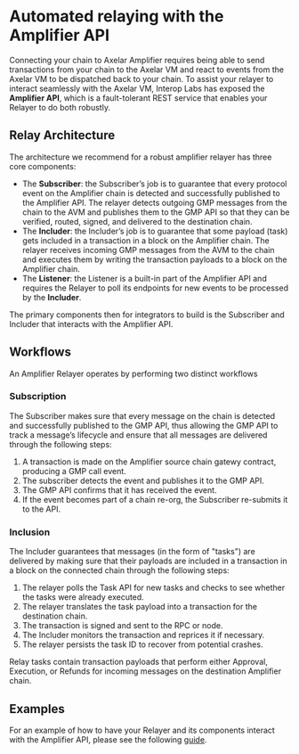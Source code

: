 # Automated relaying with the Amplifier API

Connecting your chain to Axelar Amplifier requires being able to send transactions from your chain to the Axelar VM and react to events from the Axelar VM to be dispatched back to your chain. To assist your relayer to interact seamlessly with the Axelar VM, Interop Labs has exposed the **Amplifier API**, which is a fault-tolerant REST service that enables your Relayer to do both robustly. 

## Relay Architecture

The architecture we recommend for a robust amplifier relayer has three core components: 
- The **Subscriber**: the Subscriber’s job is to guarantee that every protocol event on the Amplifier chain is detected and successfully published to the Amplifier API. The relayer detects outgoing GMP messages from the chain to the AVM and publishes them to the GMP API so that they can be verified, routed, signed, and delivered to the destination chain.
- The **Includer**: the Includer’s job is to guarantee that some payload (task) gets included in a transaction in a block on the Amplifier chain. The relayer receives incoming GMP messages from the AVM to the chain and executes them by writing the transaction payloads to a block on the Amplifier chain.
- The **Listener**: the Listener is a built-in part of the Amplifier API and requires the Relayer to poll its endpoints for new events to be processed by the **Includer**.

The primary components then for integrators to build is the Subscriber and Includer that interacts with the Amplifier API.

## Workflows 

An Amplifier Relayer operates by performing two distinct workflows

### Subscription

The Subscriber makes sure that every message on the chain is detected and successfully published to the GMP API, thus allowing the GMP API to track a message’s lifecycle and ensure that all messages are delivered through the following steps:

1. A transaction is made on the Amplifier source chain gatewy contract, producing a GMP call event.
1. The subscriber detects the event and publishes it to the GMP API.
1. The GMP API confirms that it has received the event.
1. If the event becomes part of a chain re-org, the Subscriber re-submits it to the API.

### Inclusion

The Includer guarantees that messages (in the form of "tasks") are delivered by making sure that their payloads are included in a transaction in a block on the connected chain through the following steps:

1. The relayer polls the Task API for new tasks and checks to see whether the tasks were already executed.
1. The relayer translates the task payload into a transaction for the destination chain.
1. The transaction is signed and sent to the RPC or node.
1. The Includer monitors the transaction and reprices it if necessary.
1. The relayer persists the task ID to recover from potential crashes.

Relay tasks contain transaction payloads that perform either Approval, Execution, or Refunds for incoming messages on the destination Amplifier chain.

## Examples

For an example of how to have your Relayer and its components interact with the Amplifier API, please see the following [guide](https://github.com/axelarnetwork/axelar-examples/blob/main/examples/amplifier/README.md).